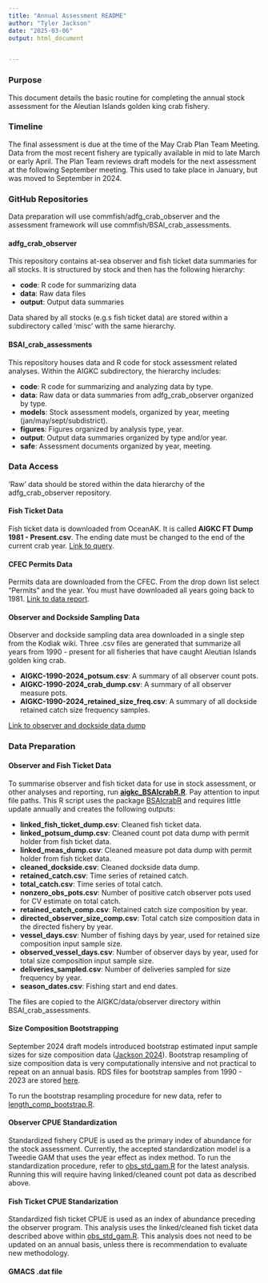 ```yaml
---
title: "Annual Assessment README"
author: "Tyler Jackson"
date: "2025-03-06"
output: html_document


---
```


### Purpose

This document details the basic routine for completing the annual stock assessment for the Aleutian Islands golden king crab fishery.

### Timeline

The final assessment is due at the time of the May Crab Plan Team Meeting. Data from the most recent fishery are typically available in mid to late March or early April. The Plan Team reviews draft models for the next assessment at the following September meeting. This used to take place in January, but was moved to September in 2024.

### GitHub Repositories

Data preparation will use commfish/adfg_crab_observer and the assessment framework will use commfish/BSAI_crab_assessments.

#### adfg_crab_observer

This repository contains at-sea observer and fish ticket data summaries for all stocks. It is structured by stock and then has the following hierarchy:

- **code**: R code for summarizing data
- **data**: Raw data files
- **output**: Output data summaries

Data shared by all stocks (e.g.s fish ticket data) are stored within a subdirectory called 'misc' with the same hierarchy.

#### BSAI_crab_assessments

This repository houses data and R code for stock assessment related analyses. Within the AIGKC subdirectory, the hierarchy includes:

- **code**: R code for summarizing and analyzing data by type.
- **data**: Raw data or data summaries from adfg_crab_observer organized by type.
- **models**: Stock assessment models, organized by year, meeting (jan/may/sept/subdistrict).
- **figures**: Figures organized by analysis type, year.
- **output**: Output data summaries organized by type and/or year.
- **safe**: Assessment documents organized by year, meeting.

### Data Access

'Raw' data should be stored within the data hierarchy of the adfg_crab_observer repository.

#### Fish Ticket Data

Fish ticket data is downloaded from OceanAK. It is called **AIGKC FT Dump 1981 - Present.csv**. The ending date must be changed to the end of the current crab year. [Link to query](https://oceanak.adfg.alaska.gov/analytics/saw.dll?PortalGo&Action=prompt&path=%2Fshared%2FCommercial%20Fisheries%2FRegion%20IV%2FUser%20reports%2Fbiometrics%2FAIGKC%20FT%20Dump%201981%20-%20Present).

#### CFEC Permits Data

Permits data are downloaded from the CFEC. From the drop down list select "Permits" and the year. You must have downloaded all years going back to 1981. [Link to data report](https://www.cfec.state.ak.us/plook/#downloads).

#### Observer and Dockside Sampling Data

Observer and dockside sampling data area downloaded in a single step from the Kodiak wiki. Three .csv files are generated that summarize all years from 1990 - present for all fisheries that have caught Aleutian Islands golden king crab. 

- **AIGKC-1990-2024_potsum.csv**: A summary of all observer count pots.
- **AIGKC-1990-2024_crab_dump.csv**: A summary of all observer measure pots.
- **AIGKC-1990-2024_retained_size_freq.csv**: A summary of all dockside retained catch size frequency samples.

[Link to observer and dockside data dump](http://kodweb.fishgame.state.ak.us/index/Data_Access:Crab_Observer:Observer_Data_Dumps:)








### Data Preparation
#### Observer and Fish Ticket Data

To summarise observer and fish ticket data for use in stock assessment, or other analyses and reporting, run [**aigkc_BSAIcrabR.R**](https://github.com/commfish/adfg_crab_observer/blob/master/aigkc/code/aigkc_BSAIcrabR.R). Pay attention to input file paths. This R script uses the package [BSAIcrabR](https://commfish.github.io/BSAIcrabR/) and requires little update annually and creates the following outputs:

- **linked_fish_ticket_dump.csv**: Cleaned fish ticket data.
- **linked_potsum_dump.csv**: Cleaned count pot data dump with permit holder from fish ticket data.
- **linked_meas_dump.csv**: Cleaned measure pot data dump with permit holder from fish ticket data. 
- **cleaned_dockside.csv**: Cleaned dockside data dump.
- **retained_catch.csv**: Time series of retained catch.
- **total_catch.csv**: Time series of total catch.
- **nonzero_obs_pots.csv**: Number of positive catch observer pots used for CV estimate on total catch.
- **retained_catch_comp.csv**: Retained catch size composition by year.
- **directed_observer_size_comp.csv**: Total catch size composition data in the directed fishery by year.
- **vessel_days.csv**: Number of fishing days by year, used for retained size composition input sample size.
- **observed_vessel_days.csv**: Number of observer days by year, used for total size composition input sample size.
- **deliveries_sampled.csv**: Number of deliveries sampled for size frequency by year.
- **season_dates.csv**: Fishing start and end dates.

The files are copied to the AIGKC/data/observer directory within BSAI_crab_assessments.





#### Size Composition Bootstrapping

September 2024 draft models introduced bootstrap estimated input sample sizes for size composition data ([Jackson 2024](chrome-extension://efaidnbmnnnibpcajpcglclefindmkaj/https://meetings.npfmc.org/CommentReview/DownloadFile?p=63298579-d429-43ed-9ddf-bf73cddad119.pdf&fileName=AIGKC_sept2024.pdf)). Bootstrap resampling of size composition data is very computationally intensive and not practical to repeat on an annual basis. RDS files for bootstrap samples from 1990 - 2023 are stored [here](V:\Biometrics\crabs\aigkc assessment\length_comp_boot).  

To run the bootstrap resampling procedure for new data, refer to [length_comp_bootstrap.R](https://github.com/commfish/BSAI_crab_assessments/blob/master/AIGKC/code/observer/length_comp_bootstrap.R).

#### Observer CPUE Standardization

Standardized fishery CPUE is used as the primary index of abundance for the stock assessment. Currently, the accepted standardization model is a Tweedie GAM that uses the year effect as index method. To run the standardization procedure, refer to [obs_std_gam.R](https://github.com/commfish/BSAI_crab_assessments/blob/master/AIGKC/code/cpue_std/observer/obs_std_gam.R) for the latest analysis. Running this will require having linked/cleaned count pot data as described above.

#### Fish Ticket CPUE Standarization 

Standardized fish ticket CPUE is used as an index of abundance preceding the observer program. This analysis uses the linked/cleaned fish ticket data described above within [obs_std_gam.R](https://github.com/commfish/BSAI_crab_assessments/blob/master/AIGKC/code/cpue_std/fish_ticket/ft_cpue_std.R). This analysis does not need to be updated on an annual basis, unless there is recommendation to evaluate new methodology.

#### GMACS .dat file